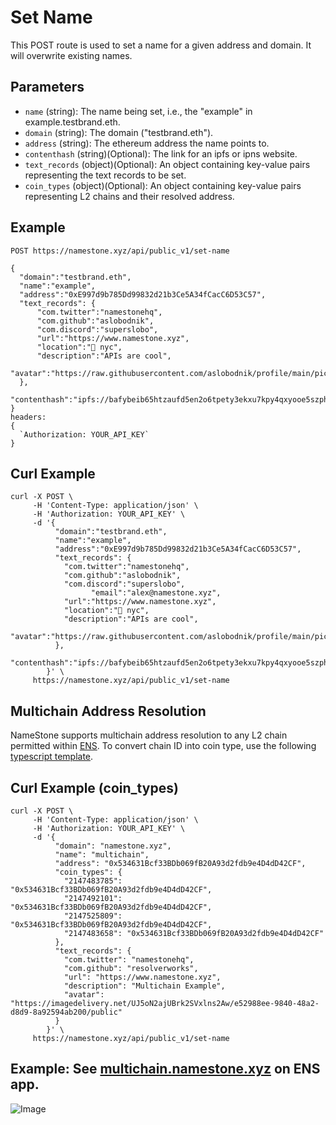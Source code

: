 # Set Name

This POST route is used to set a name for a given address and domain. It will overwrite existing names.

## Parameters

- `name` (string): The name being set, i.e., the "example" in example.testbrand.eth.
- `domain` (string): The domain ("testbrand.eth").
- `address` (string): The ethereum address the name points to.
- `contenthash` (string)(Optional): The link for an ipfs or ipns website.
- `text_records` (object)(Optional): An object containing key-value pairs representing the text records to be set.
- `coin_types` (object)(Optional): An object containing key-value pairs representing L2 chains and their resolved address.

## Example

```
POST https://namestone.xyz/api/public_v1/set-name

{
  "domain":"testbrand.eth",
  "name":"example",
  "address":"0xE997d9b785Dd99832d21b3Ce5A34fCacC6D53C57",
  "text_records": {
      "com.twitter":"namestonehq",
      "com.github":"aslobodnik",
      "com.discord":"superslobo",
      "url":"https://www.namestone.xyz",
      "location":"📍 nyc",
      "description":"APIs are cool",
      "avatar":"https://raw.githubusercontent.com/aslobodnik/profile/main/pic.jpeg"
  },
  	"contenthash":"ipfs://bafybeib65htzaufd5en2o6tpety3ekxu7kpy4qxyooe5szphpyim3hrhia"
}
headers:
{
  `Authorization: YOUR_API_KEY`
}
```

## Curl Example

```
curl -X POST \
     -H 'Content-Type: application/json' \
     -H 'Authorization: YOUR_API_KEY' \
     -d '{
          "domain":"testbrand.eth",
		  "name":"example",
          "address":"0xE997d9b785Dd99832d21b3Ce5A34fCacC6D53C57",
          "text_records": {
            "com.twitter":"namestonehq",
            "com.github":"aslobodnik",
            "com.discord":"superslobo",
			      "email":"alex@namestone.xyz",
            "url":"https://www.namestone.xyz",
            "location":"📍 nyc",
            "description":"APIs are cool",
            "avatar":"https://raw.githubusercontent.com/aslobodnik/profile/main/pic.jpeg"
          },
          "contenthash":"ipfs://bafybeib65htzaufd5en2o6tpety3ekxu7kpy4qxyooe5szphpyim3hrhia"
        }' \
     https://namestone.xyz/api/public_v1/set-name
```

## Multichain Address Resolution

NameStone supports multichain address resolution to any L2 chain permitted within [ENS](https://github.com/satoshilabs/slips/blob/master/slip-0044.md). To convert chain ID into coin type, use the following [typescript template](https://stackblitz.com/edit/stackblitz-starters-mfk6i5?file=src%2Findex.ts).

## Curl Example (coin_types)

```
curl -X POST \
     -H 'Content-Type: application/json' \
     -H 'Authorization: YOUR_API_KEY' \
     -d '{
          "domain": "namestone.xyz",
          "name": "multichain",
          "address": "0x534631Bcf33BDb069fB20A93d2fdb9e4D4dD42CF",
          "coin_types": {
            "2147483785": "0x534631Bcf33BDb069fB20A93d2fdb9e4D4dD42CF",
            "2147492101": "0x534631Bcf33BDb069fB20A93d2fdb9e4D4dD42CF",
            "2147525809": "0x534631Bcf33BDb069fB20A93d2fdb9e4D4dD42CF",
            "2147483658": "0x534631Bcf33BDb069fB20A93d2fdb9e4D4dD42CF"
          },
          "text_records": {
            "com.twitter": "namestonehq",
            "com.github": "resolverworks",
            "url": "https://www.namestone.xyz",
            "description": "Multichain Example",
            "avatar": "https://imagedelivery.net/UJ5oN2ajUBrk2SVxlns2Aw/e52988ee-9840-48a2-d8d9-8a92594ab200/public"
          }
        }' \
     https://namestone.xyz/api/public_v1/set-name
```

## Example: See [multichain.namestone.xyz](https://app.ens.domains/multichain.namestone.xyz) on ENS app.

![Image](https://imagedelivery.net/UJ5oN2ajUBrk2SVxlns2Aw/d47a6f8a-8884-4b68-4f11-8f7e7cf90200/public)
